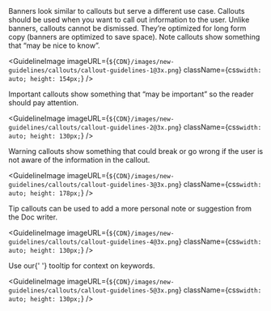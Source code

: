 
<Body
  className={css`
    margin-top: 24px;
    margin-bottom: 24px;
  `}
>
  <Link href="https://www.mongodb.design/component/banner/guidelines/">
    Banners
  </Link>
  look similar to callouts but serve a different use case. Callouts should be used
  when you want to call out information to the user. Unlike banners, callouts cannot
  be dismissed. They’re optimized for long form copy (banners are optimized to save
  space).
</Body>

<Body>Note callouts show something that “may be nice to know”.</Body>

<GuidelineImage
  imageURL={`${CDN}/images/new-guidelines/callouts/callout-guidelines-1@3x.png`}
  className={css`
    width: auto;
    height: 154px;
  `}
/>

<Body>
  Important callouts show something that “may be important” so the reader should
  pay attention.
</Body>

<GuidelineImage
  imageURL={`${CDN}/images/new-guidelines/callouts/callout-guidelines-2@3x.png`}
  className={css`
    width: auto;
    height: 130px;
  `}
/>

<Body>
  Warning callouts show something that could break or go wrong if the user is
  not aware of the information in the callout.
</Body>

<GuidelineImage
  imageURL={`${CDN}/images/new-guidelines/callouts/callout-guidelines-3@3x.png`}
  className={css`
    width: auto;
    height: 178px;
  `}
/>

<Body>
  Tip callouts can be used to add a more personal note or suggestion from the
  Doc writer.
</Body>

<GuidelineImage
  imageURL={`${CDN}/images/new-guidelines/callouts/callout-guidelines-4@3x.png`}
  className={css`
    width: auto;
    height: 130px;
  `}
/>

<Body>
  Use our{' '}
  <Link href="https://www.mongodb.design/component/tooltip/guidelines/">
    tooltip
  </Link>
  for context on keywords.
</Body>

<GuidelineImage
  imageURL={`${CDN}/images/new-guidelines/callouts/callout-guidelines-5@3x.png`}
  className={css`
    width: auto;
    height: 130px;
  `}
/>
